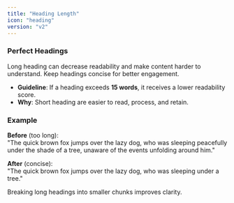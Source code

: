 ```yaml
---
title: "Heading Length"
icon: "heading"
version: "v2"
---
```


### Perfect Headings

Long heading can decrease readability and make content harder to understand. Keep headings concise for better engagement.

- **Guideline**: If a heading exceeds **15 words**, it receives a lower readability score.
- **Why**: Short heading are easier to read, process, and retain.

### Example

**Before** (too long):  
"The quick brown fox jumps over the lazy dog, who was sleeping peacefully under the shade of a tree, unaware of the events unfolding around him."

**After** (concise):  
"The quick brown fox jumps over the lazy dog, who was sleeping under a tree."

<Tip>Breaking long headings into smaller chunks improves clarity.</Tip>
